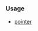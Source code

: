 {{cpp/keyword/title|{{tt|this}}}}
{{cpp/keyword/navbar}}

===Usage===
* [[cpp/language/this|{{tt|this}} pointer]]
{{rrev|since=c++23|
* marking [[cpp/language/member functions#Explicit_object_member_functions|explicit object parameters]]
}}

{{langlinks|de|es|fr|it|ja|pt|ru|zh}}